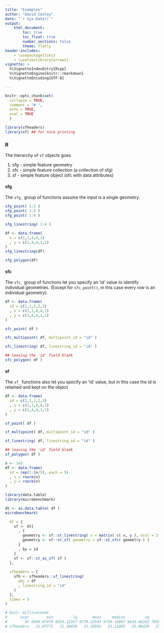 ```yaml
---
title: "Examples"
author: "David Cooley"
date: "`r Sys.Date()`"
output: 
    html_document:
        toc: true
        toc_float: true
        number_sections: false
        theme: flatly
header-includes: 
    - \usepackage{tikz}
    - \usetikzlibrary{arrows}
vignette: >
  %\VignetteIndexEntry{Rcpp}
  %\VignetteEngine{knitr::rmarkdown}
  %\VignetteEncoding{UTF-8}

---
```


```r
knitr::opts_chunk$set(
  collapse = TRUE,
  comment = "# ",
  echo = TRUE, 
  eval = TRUE
  )
```

```r
library(sfheaders)
library(sf) ## for nice printing
```


### R

The hierarchy of `sf` objects goes

1. sfg - simple feature geometry
2. sfc - simple feature collection (a collection of sfg)
3. sf - simple feature object (sfc with data attributes)

#### sfg

The `sfg_` group of functions assume the input is a single geometry.

```r

sfg_point( 1:2 )
sfg_point( 1:3 )
sfg_point( 1:4 )

sfg_linestring( 1:4 )

df <- data.frame(
  x = c(1,1,4,4,1)
  , y = c(1,4,4,1,1)
)
sfg_linestring(df)

sfg_polygon(df)

```

#### sfc

The `sfc_` group of functions let you specify an 'id' value to identify individual geometries. (Except for `sfc_point()`, in this case every row is an individual geometry).

```r

df <- data.frame(
  id = c(1,1,2,2,3)
  , x = c(1,1,4,4,1)
  , y = c(1,4,4,1,1)
)

sfc_point( df )

sfc_multipoint( df, multipoint_id = "id" )

sfc_linestring( df, linestring_id = "id" )

## leaving the 'id' field blank
sfc_polygon( df )

```


#### sf

The `sf_` functions also let you specify an 'id' value, but in this case the id is retained and kept on the object


```r

df <- data.frame(
  id = c(1,1,2,2,3)
  , x = c(1,1,4,4,1)
  , y = c(1,4,4,1,1)
)

sf_point( df )

sf_multipoint( df, multipoint_id = "id" )

sf_linestring( df, linestring_id = "id" )

## leaving the 'id' field blank
sf_polygon( df )

```


```r
n <- 1e5
df <- data.frame(
  id = rep(1:(n/5), each = 5)
  , x = rnorm(n)
  , y = rnorm(n)
)

library(data.table)
library(microbenchmark)

dt <- as.data.table( df )
microbenchmark(

  dt = {
    sf <- dt[
      , {
        geometry <- sf::st_linestring( x = matrix( c( x, y ), ncol = 2, byrow = T ))
        geometry <- sf::st_sf( geometry = sf::st_sfc( geometry ) )
      }
      , by = id
    ]
    sf <- sf::st_as_sf( sf )
  },
  
  sfheaders = {
    sfh <- sfheaders::sf_linestring(
      obj = df
      , linestring_id = "id"
    )
  },
  times = 5
)

# Unit: milliseconds
#      expr        min         lq       mean     median         uq        max neval
#        dt 6599.67479 6654.12357 6779.23543 6750.19807 6833.46262 7058.71809     5
# sfheaders   21.07775   21.30438   23.20592   23.21665   25.06429   25.36654     5

```
